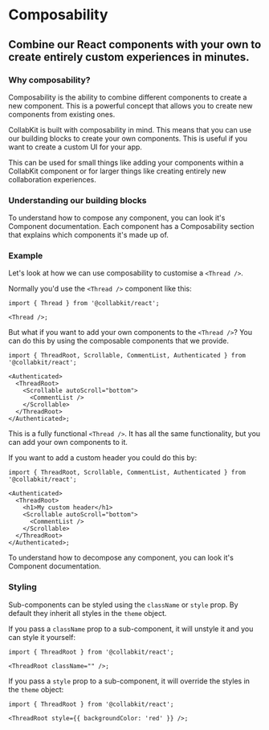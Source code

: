 
# Composability

## Combine our React components with your own to create entirely custom experiences in minutes.

### Why composability?

Composability is the ability to combine different components to create a new component. This is a powerful concept that allows you to create new components from existing ones.

CollabKit is built with composability in mind. This means that you can use our building blocks to create your own components. This is useful if you want to create a custom UI for your app.

This can be used for small things like adding your components within a CollabKit component or for larger things like creating entirely new collaboration experiences.

### Understanding our building blocks

To understand how to compose any component, you can look it's Component documentation. Each component has a Composability section that explains which components it's made up of.

### Example

Let's look at how we can use composability to customise a `<Thread />`.

Normally you'd use the `<Thread />` component like this:

```tsx
import { Thread } from '@collabkit/react';

<Thread />;
```

But what if you want to add your own components to the `<Thread />`? You can do this by using the composable components that we provide.

```tsx
import { ThreadRoot, Scrollable, CommentList, Authenticated } from '@collabkit/react';

<Authenticated>
  <ThreadRoot>
    <Scrollable autoScroll="bottom">
      <CommentList />
    </Scrollable>
  </ThreadRoot>
</Authenticated>;
```

This is a fully functional `<Thread />`. It has all the same functionality, but you can add your own components to it.

If you want to add a custom header you could do this by:

```tsx highlightLines="[[5, 5]]"
import { ThreadRoot, Scrollable, CommentList, Authenticated } from '@collabkit/react';

<Authenticated>
  <ThreadRoot>
    <h1>My custom header</h1>
    <Scrollable autoScroll="bottom">
      <CommentList />
    </Scrollable>
  </ThreadRoot>
</Authenticated>;
```

To understand how to decompose any component, you can look it's Component documentation.

### Styling

Sub-components can be styled using the `className` or `style` prop. By default they inherit all styles in the `theme` object.

If you pass a `className` prop to a sub-component, it will unstyle it and you can style it yourself:

```tsx highlightLines="[[3, 3]]"
import { ThreadRoot } from '@collabkit/react';

<ThreadRoot className="" />;
```

If you pass a `style` prop to a sub-component, it will override the styles in the `theme` object:

```tsx highlightLines="[[3, 3]]"
import { ThreadRoot } from '@collabkit/react';

<ThreadRoot style={{ backgroundColor: 'red' }} />;
```
